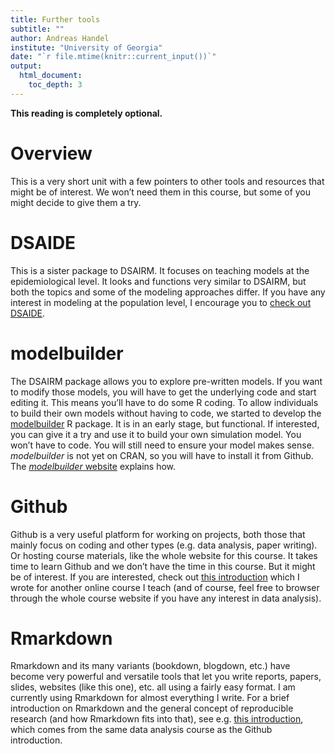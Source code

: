 ```yaml
---
title: Further tools 
subtitle: ""
author: Andreas Handel
institute: "University of Georgia"
date: "`r file.mtime(knitr::current_input())`"
output: 
  html_document:
    toc_depth: 3
---
```


**This reading is completely optional.**


# Overview
This is a very short unit with a few pointers to other tools and resources that might be of interest. We won't need them in this course, but some of you might decide to give them a try.


# DSAIDE
This is a sister package to DSAIRM. It focuses on teaching models at the epidemiological level. It looks and functions very similar to DSAIRM, but both the topics and some of the modeling approaches differ. If you have any interest in modeling at the population level, I encourage you to [check out DSAIDE](https://ahgroup.github.io/DSAIDE/).

# modelbuilder
The DSAIRM package allows you to explore pre-written models. If you want to modify those models, you will have to get the underlying code and start editing it. This means you'll have to do some R coding. To allow individuals to build their own models without having to code, we started to develop the [modelbuilder](https://ahgroup.github.io/modelbuilder/) R package. It is in an early stage, but functional. If interested, you can give it a try and use it to build your own simulation model. You won't have to code. You will still need to ensure your model makes sense. _modelbuilder_ is not yet on CRAN, so you will have to install it from Github. The [_modelbuilder_ website](https://ahgroup.github.io/modelbuilder/) explains how.


# Github
Github is a very useful platform for working on projects, both those that mainly focus on coding and other types (e.g. data analysis, paper writing). Or hosting course materials, like the whole website for this course. It takes time to learn Github and we don't have the time in this course. But it might be of interest. If you are interested, check out [this introduction](https://andreashandel.github.io/MADAcourse/Tools_Github_Introduction.html) which I wrote for another online course I teach (and of course, feel free to browser through the whole course website if you have any interest in data analysis).


# Rmarkdown
Rmarkdown and its many variants (bookdown, blogdown, etc.) have become very powerful and versatile tools that let you write reports, papers, slides, websites (like this one), etc. all using a fairly easy format. I am currently using Rmarkdown for almost everything I write. For a brief introduction on Rmarkdown and the general concept of reproducible research (and how Rmarkdown fits into that), see e.g. [this introduction](https://andreashandel.github.io/MADAcourse/Tools_for_Reproducibility.html), which comes from the same data analysis course as the Github introduction.




